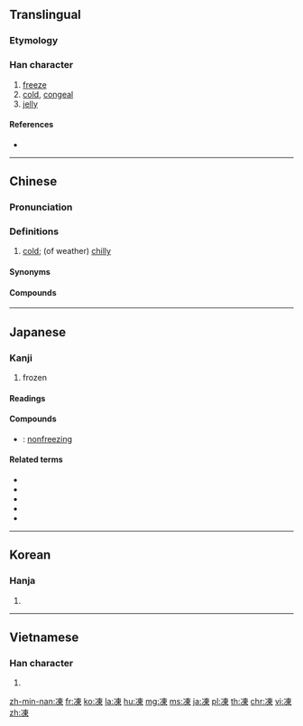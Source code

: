 {{also|冻}}
==Translingual==

===Etymology===
{{Han compound|冫|東|c1=s|c2=p|ls=psc}}

===Han character===
{{Han char|rn=15|rad=冫|as=08|sn=10|four=35196|canj=IMDW|ids=⿰[[冫]][[東]]}}

# [[freeze]]
# [[cold]], [[congeal]]
# [[jelly]]

====References====
* {{Han ref|kx=0132.460|dkj=01670|dj=0297.020|hdz=10298.070|uh=51CD|ud=20941|bh=ADE1|bd=44513}}

----

==Chinese==
{{zh-forms|s=冻}}

===Pronunciation===
{{zh-pron
|m=dòng
|c=dung3
|h=pfs=tung
|md=
|mn=
|w=
|mc=y
|oc=y
|cat=a
}}

===Definitions===
{{zh-hanzi}}

# [[cold]]; (of weather) [[chilly]]

====Synonyms====
{{zh-dial|冷}}

====Compounds====
{{zh-der|不凍|冷凍|凍傷|凍原|凍土|凍害|凍寒|凍死|凍瘡|凍石|凍結|凍肉|凍豆腐|凍餒|果凍|肉凍|解凍|防凍|魚凍|上凍|不凍港|價格凍結|冰凍|冰消凍解|冰消凍釋|冰解凍釋|冷凍蔬菜|冷凍食品|凍住|凍僵|凍凌觜臉|凍剝剝|凍天行|凍斃|凍欽欽|凍省|凍結資金|凍解冰釋|凝凍|北極凍原|呵凍|天寒地凍|愛玉凍|挨餓受凍|擔飢受凍|滴水成凍|霜凍|飢凍交切}}

----

==Japanese==

===Kanji===
{{ja-kanji|grade=c|rs=冫}}

# frozen

====Readings====
{{ja-readings|goon=[[つう]] (tsū)|kanon=[[とう]] (tō)|kun=[[こおる]] ([[凍る]], kōru), [[こごえる]] ([[凍える]], kogoeru)}}

====Compounds====
{{der-top|Compounds}}
* {{ja-r|不凍|ふとう}}: [[nonfreezing]]
{{der-bottom}}

====Related terms====
* {{ja-r|凍てる|いてる}}
* {{ja-r|凍る|こおる}}
* {{ja-r|凍える|こごえる}}
* {{ja-r|凍みる|しみる}}
* {{ja-r|凍らす|こおらす}}

----

==Korean==

===Hanja===
{{ko-hanja|hangeul=동|rv=dong|mr=tong}}

# {{defn|lang=ko|sort=冫08}}

----

==Vietnamese==

===Han character===
{{vi-hantu|[[đống]], [[đông]], [[gióng]], [[rúng]], [[đóng]]|rs=冫08}}

# {{defn|lang=vi|sort=冫08}}

[[zh-min-nan:凍]]
[[fr:凍]]
[[ko:凍]]
[[la:凍]]
[[hu:凍]]
[[mg:凍]]
[[ms:凍]]
[[ja:凍]]
[[pl:凍]]
[[th:凍]]
[[chr:凍]]
[[vi:凍]]
[[zh:凍]]